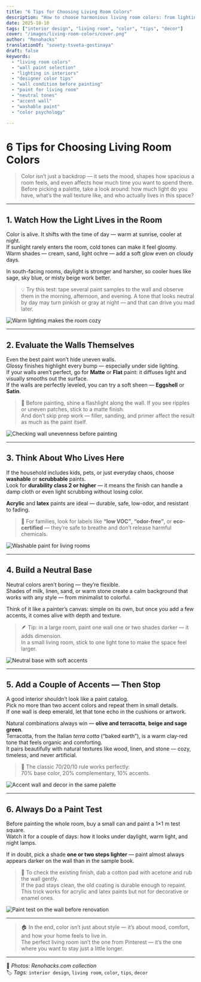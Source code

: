 ```yaml
---
title: "6 Tips for Choosing Living Room Colors"
description: "How to choose harmonious living room colors: from lighting and wall condition to accent tones and paint types. Real designer tips for a cozy and practical interior."
date: 2025-10-10
tags: ["interior design", "living room", "color", "tips", "decor"]
cover: "/images/living-room-colors/cover.png"
author: "Renohacks"
translationOf: "sovety-tsveta-gostinaya"
draft: false
keywords:
  - "living room colors"
  - "wall paint selection"
  - "lighting in interiors"
  - "designer color tips"
  - "wall condition before painting"
  - "paint for living room"
  - "neutral tones"
  - "accent wall"
  - "washable paint"
  - "color psychology"

---
```


# 6 Tips for Choosing Living Room Colors

> Color isn’t just a backdrop — it sets the mood, shapes how spacious a room feels, and even affects how much time you want to spend there.  
Before picking a palette, take a look around: how much light do you have, what’s the wall texture like, and who actually lives in this space?

---

## 1. Watch How the Light Lives in the Room

Color is alive. It shifts with the time of day — warm at sunrise, cooler at night.  
If sunlight rarely enters the room, cold tones can make it feel gloomy.  
Warm shades — cream, sand, light ochre — add a soft glow even on cloudy days.

In south-facing rooms, daylight is stronger and harsher, so cooler hues like sage, sky blue, or misty beige work better.

> 💡 Try this test: tape several paint samples to the wall and observe them in the morning, afternoon, and evening. A tone that looks neutral by day may turn pinkish or gray at night — and that can drive you mad later.

![Warm lighting makes the room cozy](/images/living-room-colors/light-test.png)

---

## 2. Evaluate the Walls Themselves

Even the best paint won’t hide uneven walls.  
Glossy finishes highlight every bump — especially under side lighting.  
If your walls aren’t perfect, go for **Matte** or **Flat** paint: it diffuses light and visually smooths out the surface.  
If the walls are perfectly leveled, you can try a soft sheen — **Eggshell** or **Satin**.

> 🚧 Before painting, shine a flashlight along the wall. If you see ripples or uneven patches, stick to a matte finish.  
And don’t skip prep work — filler, sanding, and primer affect the result as much as the paint itself.

![Checking wall unevenness before painting](/images/living-room-colors/wall-check.png)

---

## 3. Think About Who Lives Here

If the household includes kids, pets, or just everyday chaos, choose **washable** or **scrubbable** paints.  
Look for **durability class 2 or higher** — it means the finish can handle a damp cloth or even light scrubbing without losing color.

**Acrylic** and **latex** paints are ideal — durable, safe, low-odor, and resistant to fading.

> 🌿 For families, look for labels like **“low VOC”**, **“odor-free”**, or **eco-certified** — they’re safe to breathe and don’t release harmful chemicals.

![Washable paint for living rooms](/images/living-room-colors/washable-paint.png)

---

## 4. Build a Neutral Base

Neutral colors aren’t boring — they’re flexible.  
Shades of milk, linen, sand, or warm stone create a calm background that works with any style — from minimalist to colorful.

Think of it like a painter’s canvas: simple on its own, but once you add a few accents, it comes alive with depth and texture.

> 🪶 Tip: in a large room, paint one wall one or two shades darker — it adds dimension.  
In a small living room, stick to one light tone to make the space feel larger.

![Neutral base with soft accents](/images/living-room-colors/neutral-base.png)

---

## 5. Add a Couple of Accents — Then Stop

A good interior shouldn’t look like a paint catalog.  
Pick no more than two accent colors and repeat them in small details.  
If one wall is deep emerald, let that tone echo in the cushions or artwork.

Natural combinations always win — **olive and terracotta**, **beige and sage green**.  
Terracotta, from the Italian *terra cotta* (“baked earth”), is a warm clay-red tone that feels organic and comforting.  
It pairs beautifully with natural textures like wood, linen, and stone — cozy, timeless, and never artificial.

> 🎨 The classic 70/20/10 rule works perfectly:  
> 70% base color, 20% complementary, 10% accents.

![Accent wall and decor in the same palette](/images/living-room-colors/accent-wall.png)

---

## 6. Always Do a Paint Test

Before painting the whole room, buy a small can and paint a 1×1 m test square.  
Watch it for a couple of days: how it looks under daylight, warm light, and night lamps.

If in doubt, pick a shade **one or two steps lighter** — paint almost always appears darker on the wall than in the sample book.

> 🧪 To check the existing finish, dab a cotton pad with acetone and rub the wall gently.  
If the pad stays clean, the old coating is durable enough to repaint.  
This trick works for acrylic and latex paints but not for decorative or enamel ones.

![Paint test on the wall before renovation](/images/living-room-colors/paint-test.png)

---

> 🏠 In the end, color isn’t just about style — it’s about mood, comfort, and how your home feels to live in.  
> The perfect living room isn’t the one from Pinterest — it’s the one where you want to stay just a little longer.

---

📸 *Photos: Renohacks.com collection*  
🏷️ *Tags:* `interior design`, `living room`, `color`, `tips`, `decor`
